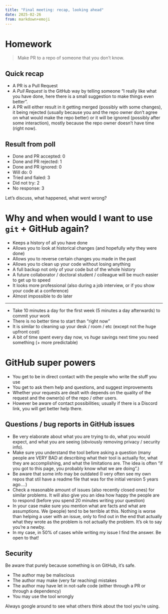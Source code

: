 ```yaml
---
title: "Final meeting: recap, looking ahead"
date: 2025-02-26
from: markdown+emoji
---
```


# Homework

> Make PR  to a repo of someone that you don't know.

## Quick recap

- A PR is a Pull Request
- A _Pull Request_ is the GitHub way by telling someone "I really like what you have done, here there is a small suggestion to make things even better".
- A PR will either result in it getting merged (possibly with some changes), it being rejected (usually because you and the repo owner don't agree on what would make the repo better) or it will be ignored (possibly after some interaction), mostly because the repo owner doesn't have time (right now).

## Result from poll

- Done and PR accepted: 0
- Done and PR rejected: 1
- Done and PR ignored: 0
- Will do: 0
- Tried and fialed: 3
- Did not try: 2
- No response: 3

Let's discuss, what happened, what went wrong?

# Why and when would I want to use `git` + GitHub again?

- Keeps a history of all you have done
- Allows you to look at historical changes (and hopefully _why_ they were done)
- Allows you to reverse certain changes you made in the past
- Allows you to clean up your code without losing anything
- A full backup not only of your code but of the whole history
- A future collaborator / doctoral student / colleague will be much easier to get up to speed
- It looks more professional (also during a job interview, or if you show your code at a conference)
- Almost impossible to do later

---

- Take 10 minutes a day for the first week (5 minutes a day afterwards) to commit your work
- There is no better time to start than "right now"
- It is similar to cleaning up your desk / room / etc (except not the huge upfront cost)
- A bit of time spent every day now, vs _huge_ savings next time you need something (+ more predictable)


# GitHub super powers

- You get to be in direct contact with the people who write the stuff you use
- You get to ask them help and questions, and suggest improvements
- Whether your requests are dealt with depends on the quality of the request and the owner(s) of the repo / other users.
- However be aware of contact possibilities; usually if there is a Discord link, you will get better help there.

## Questions / bug reports in GitHub issues

- Be very elaborate about what you are trying to do, what you would expect, and what you are seeing (obviously removing privacy / security info).
- Make sure you understand the tool before asking a question (many people are VERY BAD at describing what their tool is actually for, what they are accomplishing, and what the limitations are. The idea is often "if you got to this page, you probably know what we are doing".)
- Be aware that some info may be outdated (I very often see my own repos that stil have a readme file that was for the initial version 5 years ago....)
- Check a reasonable amount of issues (also recently closed ones) for similar problems. It will also give you an idea how happy the people are to respond (before you spend 20 minutes writing your question)
- In your case make sure you mention what are facts and what are assumptions. We (people) tend to be terrible at this. Nothing is worse than helping a user with an issue, only to find out in the end that actually what they wrote as the problem is not actually the problem. It's ok to say you're a newby.
- In my case, in 50% of cases while writing my issue I find the answer. Be open to that!

## Security

Be aware that purely because something is on GitHub, it's safe.

- The author may be maliscious
- The author may make (very far reaching) mistakes
- The author may have let in not-safe code (either through a PR or through a dependency)
- You may use the tool wrongly


Always google around to see what others think about the tool you're using.

